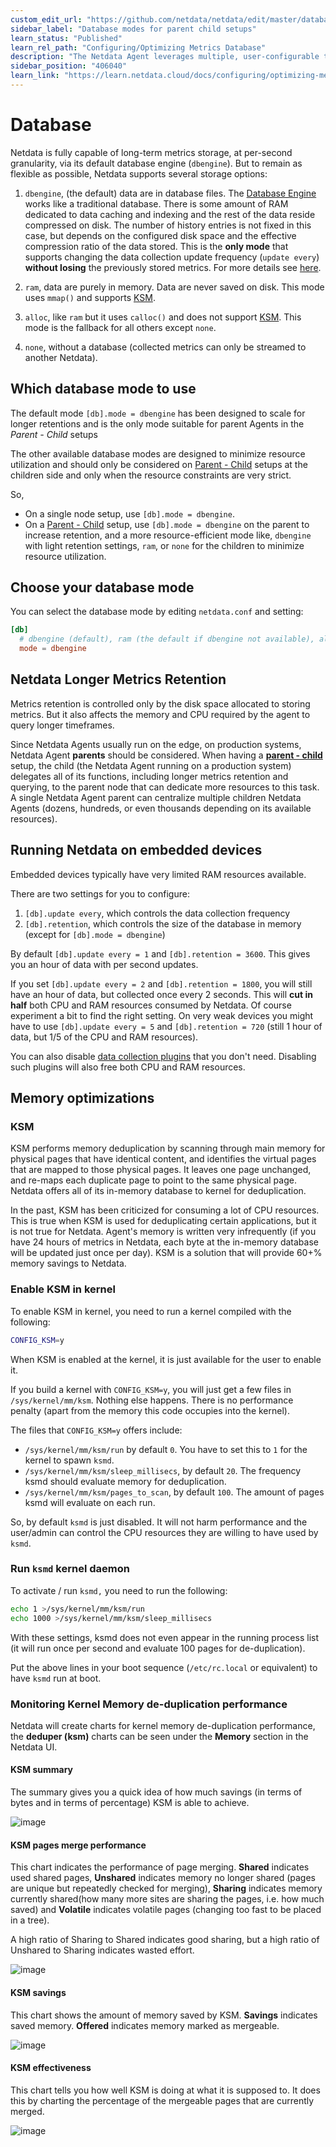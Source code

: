 ```yaml
---
custom_edit_url: "https://github.com/netdata/netdata/edit/master/database/README.md"
sidebar_label: "Database modes for parent child setups"
learn_status: "Published"
learn_rel_path: "Configuring/Optimizing Metrics Database"
description: "The Netdata Agent leverages multiple, user-configurable time-series databases that use RAM and/or disk to store metrics on any type of node."
sidebar_position: "406040"
learn_link: "https://learn.netdata.cloud/docs/configuring/optimizing-metrics-database/database-modes-for-parent-child-setups"
---
```


# Database

Netdata is fully capable of long-term metrics storage, at per-second granularity, via its default database engine
(`dbengine`). But to remain as flexible as possible, Netdata supports several storage options:

1. `dbengine`, (the default) data are in database files. The [Database Engine](/docs/architecture/database-engine) works like a
   traditional database. There is some amount of RAM dedicated to data caching and indexing and the rest of the data
   reside compressed on disk. The number of history entries is not fixed in this case, but depends on the configured
   disk space and the effective compression ratio of the data stored. This is the **only mode** that supports changing
   the data collection update frequency (`update every`) **without losing** the previously stored metrics. For more
   details see [here](/docs/architecture/database-engine).

2. `ram`, data are purely in memory. Data are never saved on disk. This mode uses `mmap()` and supports [KSM](#ksm).

3. `alloc`, like `ram` but it uses `calloc()` and does not support [KSM](#ksm). This mode is the fallback for all others
   except `none`.

4. `none`, without a database (collected metrics can only be streamed to another Netdata).

## Which database mode to use

The default mode `[db].mode = dbengine` has been designed to scale for longer retentions and is the only mode suitable
for parent Agents in the _Parent - Child_ setups

The other available database modes are designed to minimize resource utilization and should only be considered on
[Parent - Child](/docs/streaming/understanding-how-streaming-works) setups at the children side and only when the
resource constraints are very strict.

So,

- On a single node setup, use `[db].mode = dbengine`.
- On a [Parent - Child](/docs/streaming/understanding-how-streaming-works) setup, use `[db].mode = dbengine` on the
  parent to increase retention, and a more resource-efficient mode like, `dbengine` with light retention settings, `ram`, or `none` for the children to minimize resource utilization.

## Choose your database mode

You can select the database mode by editing `netdata.conf` and setting:

```conf
[db]
  # dbengine (default), ram (the default if dbengine not available), alloc, none
  mode = dbengine
```

## Netdata Longer Metrics Retention

Metrics retention is controlled only by the disk space allocated to storing metrics. But it also affects the memory and
CPU required by the agent to query longer timeframes.

Since Netdata Agents usually run on the edge, on production systems, Netdata Agent **parents** should be considered.
When having a [**parent - child**](/docs/streaming/understanding-how-streaming-works) setup, the child (the
Netdata Agent running on a production system) delegates all of its functions, including longer metrics retention and
querying, to the parent node that can dedicate more resources to this task. A single Netdata Agent parent can centralize
multiple children Netdata Agents (dozens, hundreds, or even thousands depending on its available resources).

## Running Netdata on embedded devices

Embedded devices typically have very limited RAM resources available.

There are two settings for you to configure:

1. `[db].update every`, which controls the data collection frequency
2. `[db].retention`, which controls the size of the database in memory (except for `[db].mode = dbengine`)

By default `[db].update every = 1` and `[db].retention = 3600`. This gives you an hour of data with per second updates.

If you set `[db].update every = 2` and `[db].retention = 1800`, you will still have an hour of data, but collected once
every 2 seconds. This will **cut in half** both CPU and RAM resources consumed by Netdata. Of course experiment a bit to find the right setting.
On very weak devices you might have to use `[db].update every = 5` and `[db].retention = 720` (still 1 hour of data, but
1/5 of the CPU and RAM resources).

You can also disable [data collection plugins](/docs/data-collection) that you don't need. Disabling such plugins will also
free both CPU and RAM resources.

## Memory optimizations

### KSM

KSM performs memory deduplication by scanning through main memory for physical pages that have identical content, and
identifies the virtual pages that are mapped to those physical pages. It leaves one page unchanged, and re-maps each
duplicate page to point to the same physical page. Netdata offers all of its in-memory database to kernel for
deduplication.

In the past, KSM has been criticized for consuming a lot of CPU resources. This is true when KSM is used for
deduplicating certain applications, but it is not true for Netdata. Agent's memory is written very infrequently
(if you have 24 hours of metrics in Netdata, each byte at the in-memory database will be updated just once per day). KSM
is a solution that will provide 60+% memory savings to Netdata.

### Enable KSM in kernel

To enable KSM in kernel, you need to run a kernel compiled with the following:

```sh
CONFIG_KSM=y
```

When KSM is enabled at the kernel, it is just available for the user to enable it.

If you build a kernel with `CONFIG_KSM=y`, you will just get a few files in `/sys/kernel/mm/ksm`. Nothing else
happens. There is no performance penalty (apart from the memory this code occupies into the kernel).

The files that `CONFIG_KSM=y` offers include:

- `/sys/kernel/mm/ksm/run` by default `0`. You have to set this to `1` for the kernel to spawn `ksmd`.
- `/sys/kernel/mm/ksm/sleep_millisecs`, by default `20`. The frequency ksmd should evaluate memory for deduplication.
- `/sys/kernel/mm/ksm/pages_to_scan`, by default `100`. The amount of pages ksmd will evaluate on each run.

So, by default `ksmd` is just disabled. It will not harm performance and the user/admin can control the CPU resources
they are willing to have used by `ksmd`.

### Run `ksmd` kernel daemon

To activate / run `ksmd,` you need to run the following:

```sh
echo 1 >/sys/kernel/mm/ksm/run
echo 1000 >/sys/kernel/mm/ksm/sleep_millisecs
```

With these settings, ksmd does not even appear in the running process list (it will run once per second and evaluate 100
pages for de-duplication).

Put the above lines in your boot sequence (`/etc/rc.local` or equivalent) to have `ksmd` run at boot.

### Monitoring Kernel Memory de-duplication performance

Netdata will create charts for kernel memory de-duplication performance, the **deduper (ksm)** charts can be seen under the **Memory** section in the Netdata UI.

#### KSM summary

The summary gives you a quick idea of how much savings (in terms of bytes and in terms of percentage) KSM is able to achieve.

![image](https://user-images.githubusercontent.com/24860547/199454880-123ae7c4-071a-4811-95b8-18cf4e4f60a2.png)

#### KSM pages merge performance

This chart indicates the performance of page merging. **Shared** indicates used shared pages, **Unshared** indicates memory no longer shared (pages are unique but repeatedly checked for merging), **Sharing** indicates memory currently shared(how many more sites are sharing the pages, i.e. how much saved) and **Volatile** indicates volatile pages (changing too fast to be placed in a tree).

A high ratio of Sharing to Shared indicates good sharing, but a high ratio of Unshared to Sharing indicates wasted effort.

![image](https://user-images.githubusercontent.com/24860547/199455374-d63fd2c2-e12b-4ddf-947b-35371215eb05.png)

#### KSM savings

This chart shows the amount of memory saved by KSM. **Savings** indicates saved memory. **Offered** indicates memory marked as mergeable.

![image](https://user-images.githubusercontent.com/24860547/199455604-43cd9248-1f6e-4c31-be56-e0b9e432f48a.png)

#### KSM effectiveness

This chart tells you how well KSM is doing at what it is supposed to. It does this by charting the percentage of the mergeable pages that are currently merged.

![image](https://user-images.githubusercontent.com/24860547/199455770-4d7991ff-6b7e-4d96-9d23-33ffc572b370.png)
